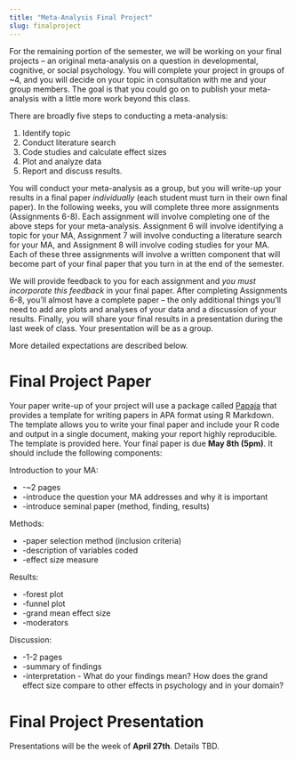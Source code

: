 ```yaml
---
title: "Meta-Analysis Final Project"
slug: finalproject
---
```


For the remaining portion of the semester, we will be working on your final projects -- an original meta-analysis on a question in developmental, cognitive, or social psychology. You will complete your project in groups of ~4, and you will decide on your topic in consultation with me and your group members. The goal is that you could go on to publish your meta-analysis with a little more work beyond this class.

There are broadly five steps to conducting a meta-analysis: 

1. Identify topic
2. Conduct literature search
3. Code studies and calculate effect sizes
4. Plot and analyze data
5. Report and discuss results.

You will conduct your meta-analysis as a group, but you will write-up your results in a final paper *individually* (each student must turn in their own final paper). In the following weeks, you will complete three more assignments (Assignments 6-8). Each assignment will involve completing one of the above steps for your meta-analysis. Assignment 6 will involve identifying a topic for your MA, Assignment 7 will involve conducting a literature search for your MA, and Assignment 8 will involve coding studies for your MA. Each of these three assignments will involve a written component that will become part of your final paper that you turn in at the end of the semester.

We will provide feedback to you for each assignment and *you must incorporate this feedback* in your final paper. After completing Assignments 6-8, you'll almost have a complete paper -- the only additional things you'll need to add are plots and analyses of your data and a discussion of your results.  Finally, you will share your final results in a presentation during the last week of class. Your presentation will be as a group. 

More detailed expectations are described below.


# Final Project Paper

Your paper write-up of your project will use a package called [Papaja](https://github.com/crsh/papaja) that provides a template for writing papers in APA format using R Markdown. The template allows you to write your final paper and include your R code and output in a single document, making your report highly reproducible. The template is provided here. Your final paper is due **May 8th (5pm)**. It should include the following components:


Introduction to your MA:

* -~2 pages 
- -introduce the question your MA addresses and why it is important
* -introduce seminal paper (method, finding, results)

Methods:

* -paper selection method (inclusion criteria)
* -description of variables coded
* -effect size measure

Results:

* -forest plot
* -funnel plot
* -grand mean effect size
* -moderators 
  
Discussion:

* -1-2 pages
* -summary of findings
* -interpretation - What do your findings mean? How does the grand effect size compare to other effects in psychology and in your domain?


# Final Project Presentation

Presentations will be the week of **April 27th**. Details TBD.

<!--* -Should be 10 minutes in length, 5 additional minutes for questions
* -Should broadly follow the same structure as your final paper
* -Use google slides -->





